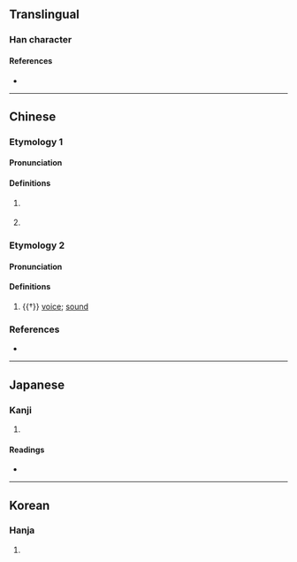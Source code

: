 {{character info/new}}
==Translingual==

===Han character===
{{Han char|rn=30|rad=口|as=12|sn=15|four=|canj=RHDW|ids=⿰口番}}

====References====
* {{Han ref|kx=0208.070|dkj=04287|dj=0431.040|hdz=10685.090|uh=5643|ud=22083}}

----

==Chinese==

===Etymology 1===
{{zh-forms|alt=𡃓}}

====Pronunciation====
{{zh-pron
|c=bo3
|cat=part
}}

====Definitions====
{{zh-hanzi}}

# {{lb|zh|Cantonese}} {{n-g|Final particle used to assert something.}}
# {{lb|zh|Cantonese}} {{n-g|Final particle used to express strong appreciation and/or praise.}}

===Etymology 2===
{{zh-forms}}

====Pronunciation====
{{zh-pron
|m=fān
|cat=n
}}

====Definitions====
{{zh-hanzi}}

# {{†}} [[voice]]; [[sound]]

===References===
* {{R:twedu|C01428}}

----

==Japanese==

===Kanji===
{{ja-kanji|grade=|rs=口12}}

# {{defn|lang=ja|sort=口12}}

====Readings====
* {{ja-readings|on=[[はん]] (han), [[ぼん]] (bon)|kun=[[こえ]] (koe)}}

----

==Korean==

===Hanja===
{{ko-hanja|hangeul=건|rv=eon|mr=ŏn}}

# {{defn|lang=ko|sort=口12}}